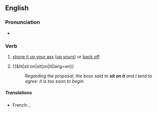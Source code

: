 ==English==

===Pronunciation===
* {{audio|En-au-sit on it.ogg|Audio (AU)|lang=en}}

===Verb===
{{en-verb|head=[[sit on]] [[it]]|sits on it|sitting on it|sat on it}}

# {{lb|en|idiomatic}} [[shove it up your ass]] ([[up yours]]) or [[back off]].
# {{&lit|sit on|sit|on|it|lang=en}}
#: ''Regarding the proposal, the boss said to '''sit on it''' and I tend to agree: it is too soon to begin.''

=====Translations=====
{{trans-see|sit on}}

{{trans-top|shove it up your ass}}
* French: {{t|fr|se le mettre bien profond}}, {{t|fr|s'enfiler ça}}
{{trans-mid}}
{{trans-bottom}}